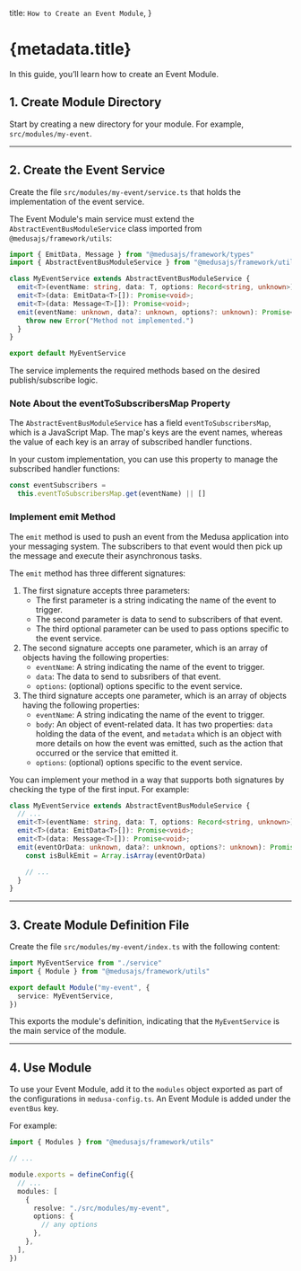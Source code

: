   title: `How to Create an Event Module`,
}

# {metadata.title}

In this guide, you’ll learn how to create an Event Module.

## 1. Create Module Directory

Start by creating a new directory for your module. For example, `src/modules/my-event`.

---

## 2. Create the Event Service

Create the file `src/modules/my-event/service.ts` that holds the implementation of the event service.

The Event Module's main service must extend the `AbstractEventBusModuleService` class imported from `@medusajs/framework/utils`:

```ts title="src/modules/my-event/service.ts"
import { EmitData, Message } from "@medusajs/framework/types"
import { AbstractEventBusModuleService } from "@medusajs/framework/utils"

class MyEventService extends AbstractEventBusModuleService {
  emit<T>(eventName: string, data: T, options: Record<string, unknown>): Promise<void>;
  emit<T>(data: EmitData<T>[]): Promise<void>;
  emit<T>(data: Message<T>[]): Promise<void>;
  emit(eventName: unknown, data?: unknown, options?: unknown): Promise<void> {
    throw new Error("Method not implemented.")
  }
}

export default MyEventService
```

The service implements the required methods based on the desired publish/subscribe logic.

### Note About the eventToSubscribersMap Property

The `AbstractEventBusModuleService` has a field `eventToSubscribersMap`, which is a JavaScript Map. The map's keys are the event names, whereas the value of each key is an array of subscribed handler functions.

In your custom implementation, you can use this property to manage the subscribed handler functions:

```ts
const eventSubscribers = 
  this.eventToSubscribersMap.get(eventName) || []
```

### Implement emit Method

The `emit` method is used to push an event from the Medusa application into your messaging system. The subscribers to that event would then pick up the message and execute their asynchronous tasks.

The `emit` method has three different signatures:

1. The first signature accepts three parameters:
    - The first parameter is a string indicating the name of the event to trigger.
    - The second parameter is data to send to subscribers of that event.
    - The third optional parameter can be used to pass options specific to the event service.
2. The second signature accepts one parameter, which is an array of objects having the following properties:
    - `eventName`: A string indicating the name of the event to trigger.
    - `data`: The data to send to subsribers of that event.
    - `options`: (optional) options specific to the event service.
3. The third signature accepts one parameter, which is an array of objects having the following properties:
    - `eventName`: A string indicating the name of the event to trigger.
    - `body`: An object of event-related data. It has two properties: `data` holding the data of the event, and `metadata` which is an object with more details on how the event was emitted, such as the action that occurred or the service that emitted it.
    - `options`: (optional) options specific to the event service.

You can implement your method in a way that supports both signatures by checking the type of the first input. For example:

```ts title="src/modules/my-event/service.ts"
class MyEventService extends AbstractEventBusModuleService {
  // ...
  emit<T>(eventName: string, data: T, options: Record<string, unknown>): Promise<void>;
  emit<T>(data: EmitData<T>[]): Promise<void>;
  emit<T>(data: Message<T>[]): Promise<void>;
  emit(eventOrData: unknown, data?: unknown, options?: unknown): Promise<void> {
    const isBulkEmit = Array.isArray(eventOrData)

    // ...
  }
}
```

---

## 3. Create Module Definition File

Create the file `src/modules/my-event/index.ts` with the following content:

```ts title="src/modules/my-event/index.ts"
import MyEventService from "./service"
import { Module } from "@medusajs/framework/utils"

export default Module("my-event", {
  service: MyEventService,
})
```

This exports the module's definition, indicating that the `MyEventService` is the main service of the module.

---

## 4. Use Module

To use your Event Module, add it to the `modules` object exported as part of the configurations in `medusa-config.ts`. An Event Module is added under the `eventBus` key.

For example:

```ts title="medusa-config.ts"
import { Modules } from "@medusajs/framework/utils"

// ...

module.exports = defineConfig({
  // ...
  modules: [
    {
      resolve: "./src/modules/my-event",
      options: { 
        // any options
      },
    },
  ],
})
```
